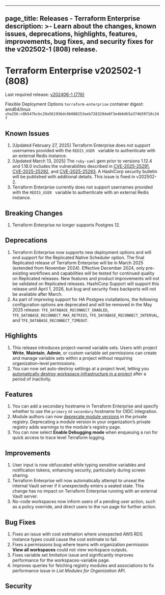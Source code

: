  ---
page_title: Releases - Terraform Enterprise
description: >-
  Learn about the changes, known issues, deprecations, highlights, features, improvements, bug fixes, and security fixes for the v202502-1 (808) release.
---

# Terraform Enterprise v202502-1 (808)

Last required release: [v202406-1 (776)](/terraform/enterprise/releases/2024/v202406-1)

Flexible Deployment Options `terraform-enterprise` container digest: amd64/linux `sha256:c0b547bcbc29a561936dc6b088253eeb728329da0f3e4b6db5a374b59710c24f`

## Known Issues

1. [Updated February 27, 2025] Terraform Enterprise does not support usernames provided with the `REDIS_USER ` variable to authenticate with an external Redis instance.
1. [Updated March 13, 2025] The `ruby-saml` gem prior to versions 1.12.4 and 1.18.0 includes the vulnerabilites described
  in [CVE-2025-25291](https://cve.mitre.org/cgi-bin/cvename.cgi?name=CVE-2025-25291),
  [CVE-2025-25292](https://cve.mitre.org/cgi-bin/cvename.cgi?name=CVE-2025-25292), and
  [CVE-2025-25293](https://cve.mitre.org/cgi-bin/cvename.cgi?name=CVE-2025-25293). A HashiCorp security bulletin will be
  published with additional details. This issue is fixed in v202502-2.
1. Terraform Enterprise currently does not support usernames provided with the  `REDIS_USER ` variable to  authenticate with an external Redis instance.


## Breaking Changes

1. Terraform Enterprise no longer supports Postgres 12.

## Deprecations

1. Terraform Enterprise now supports new deployment options and will end support for the Replicated Native Scheduler option.
The final Replicated release of Terraform Enterprise will be in March 2025 (extended from November 2024). Effective December 2024,
only pre-existing workflows and capabilities will be tested for continued quality on Replicated releases. New features and product
improvements will not be validated on Replicated releases. HashiCorp Support will support this release until April 1, 2026, but
bug and security fixes backports will not be available after March.
2. As part of improving support for HA Postgres installations, the following configuration options are deprecated and will be removed in the May 2025 release: `TFE_DATABASE_RECONNECT_ENABLED`, `TFE_DATABASE_RECONNECT_MAX_RETRIES`, `TFE_DATABASE_RECONNECT_INTERVAL`, and `TFE_DATABASE_RECONNECT_TIMEOUT`.

## Highlights
1. This release introduces project-owned variable sets. Users with project **Write**, **Maintain**, **Admin**, or custom variable set permissions can create and manage variable sets within a project without requiring organization-level permissions.
1. You can now set auto-destroy settings at a project level, letting you [automatically destroy workspace infrastructure in a project](/terraform/enterprise/projects/manage#automatically-destroy-inactive-workspaces) after a period of inactivity.

## Features

1. You can add a secondary hostname in Terraform Enterprise and specify whether to use the `primary` or `secondary` hostname for OIDC integration.
1. Module authors can now [deprecate module versions](/terraform/enterprise/registry/manage-module-versions) in the private registry. Deprecating a module version in your organization’s private registry adds warnings to the module's registry page.
1. You can now select **Enable Debugging mode** when enqueuing a run for quick access to trace level Terraform logging.

## Improvements

1. User input is now obfuscated while typing sensitive variables and notification tokens, enhancing security, particularly during screen sharing.
1. Terraform Enterprise will now automatically attempt to unseal the internal Vault server if it unexpectedly enters a sealed state. This change has no impact on Terraform Enterprise running with an external Vault server.
1. No-code workspaces now inform users of a pending user action, such as a policy override, and direct users to the run page for further action.

## Bug Fixes

1. Fixes an issue with cost estimation where unexpected AWS RDS instance types could cause the cost estimate to fail.
1. Fixes a permissions bug where teams with organization permission **View all workspaces** could not view workspace outputs.
1. Fixes variable set limitation issue and significantly improves performance for the workspaces-variable page.
1. Improves queries for fetching registry modules and associations to fix performance issue in *List Modules for Organization* API.

## Security
